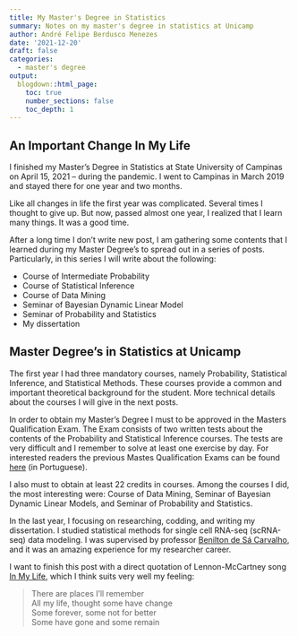 ```yaml
---
title: My Master's Degree in Statistics
summary: Notes on my master's degree in statistics at Unicamp
author: André Felipe Berdusco Menezes
date: '2021-12-20'
draft: false
categories:
  - master's degree
output:
  blogdown::html_page:
    toc: true
    number_sections: false
    toc_depth: 1
---
```


## An Important Change In My Life

I finished my Master's Degree in Statistics at State University of Campinas on
April 15, 2021 -- during the pandemic.
I went to Campinas in March 2019 and stayed there for one year and two months.

Like all changes in life the first year was complicated. Several times I
thought to give up. But now, passed almost one year, I realized that I learn
many things. It was a good time.

After a long time I don't write new post, I am gathering some contents that I
learned during my Master Degree's to spread out in a series of posts.
Particularly, in this series I will write about the following:

- Course of Intermediate Probability
- Course of Statistical Inference
- Course of Data Mining
- Seminar of Bayesian Dynamic Linear Model
- Seminar of Probability and Statistics
- My dissertation

## Master Degree's in Statistics at Unicamp

The first year I had three mandatory courses, namely Probability, Statistical Inference,
and Statistical Methods.
These courses provide a common and important theoretical background for the student.
More technical details about the courses I will give in the next posts.

In order to obtain my Master's Degree I must to be approved in the Masters Qualification Exam.
The Exam consists of two written tests about the contents of the Probability and Statistical
Inference courses.
The tests are very difficult and I remember to solve at least one exercise by day.
For interested readers the previous Mastes Qualification Exams can be found
[here](https://www.ime.unicamp.br/en/graduate/statistics/qualification) (in Portuguese).

I also must to obtain at least 22 credits in courses. Among the courses I did,
the most interesting were: Course of Data Mining,
Seminar of Bayesian Dynamic Linear Models, and
Seminar of Probability and Statistics.

In the last year, I focusing on researching, codding, and writing my dissertation.
I studied statistical methods for single cell RNA-seq (scRNA-seq) data modeling.
I was supervised by professor
[Benilton de Sá Carvalho](https://bv.fapesp.br/pt/pesquisador/47271/benilton-de-sa-carvalho/),
and it was an amazing experience for my researcher career.

I want to finish this post with a direct quotation of Lennon-McCartney song
[In My Life](https://en.wikipedia.org/wiki/In_My_Life), which I think suits very well
my feeling:

> There are places I'll remember \
> All my life, thought some have change \
> Some forever, some not for better \
> Some have gone and some remain
